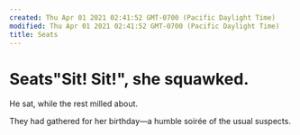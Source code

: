 ```yaml
---
created: Thu Apr 01 2021 02:41:52 GMT-0700 (Pacific Daylight Time)
modified: Thu Apr 01 2021 02:41:52 GMT-0700 (Pacific Daylight Time)
title: Seats
---
```

# Seats"Sit! Sit!", she squawked.

He sat, while the rest milled about.

They had gathered for her birthday—a humble soirée of the usual suspects.
